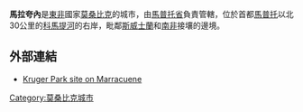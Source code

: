 {{noteTA
|T=zh-cn:马拉夸内; zh-tw:馬拉夸內; zh-hk:馬拉夸內;
}}

{{Infobox settlement
|official_name          = 馬拉夸內
|other_name             = 
|native_name            = 
|nickname               = 
|motto                  = 
|image_skyline          = Combat de marracuene.jpg
|imagesize              = 300px
|image_caption          = 
|image_flag             = 
|flag_size              = 
|image_seal             = 
|seal_size              = 
|image_shield           = 
|shield_size            =
|image_blank_emblem              =
|blank_emblem_size          =
|image_map              = 
|mapsize                = 
|map_caption            = 
|pushpin_map            = Mozambique
|pushpin_label_position = 
|pushpin_mapsize        =300
|coordinates_region     = MZ
|subdivision_type       = 國家
|subdivision_name       = {{MOZ}}
|subdivision_type1      = 省
|subdivision_name1      = [[馬普托省|馬普托省]]
|subdivision_type2      = 
|subdivision_name2      = 
|government_type        =
|leader_title           = 
|leader_name            = 
|leader_title1          =  <!-- for places with, say, both a mayor and a city manager -->
|leader_name1           =
|established_title      =  
|established_date       =  
|established_title2     =  <!-- Incorporated (town) -->
|established_date2      = 
|established_title3     =  
|established_date3      = 
|area_magnitude         = 
|unit_pref              = <!--Enter: Imperial, if Imperial (metric) is desired-->
|area_footnotes         = 
|area_total_km2             = 
|area_land_km2              = 
|area_water_km2             = 
|area_total_sq_mi        = 
|area_land_sq_mi         = 
|area_water_sq_mi        = 
|area_water_percent     = 
|area_urban_km2             = 
|area_urban_sq_mi        = 
|area_metro_km2             = 
|area_metro_sq_mi        = 
|population_as_of       = 2006
|population_footnotes   =
|population_note        = 
|settlement_type        = <!--For Town or Village (Leave blank for the default City)-->
|population_total       = 
|population_density_km2     = 
|population_density_sq_mi = 
|population_metro       =
|population_density_metro_km2 =
|population_density_metro_sq_mi =
|population_urban       = 
|population_density_urban_km2 =
|population_density_urban_mi2 =
|timezone               = 
|utc_offset             = 
|timezone_DST           = 
|utc_offset_DST         = 
|latd= 25|latm= 44|lats= |latNS=S
|longd=32 |longm=41|longs= |longEW=E
|elevation_footnotes    =  <!--for references: use <ref> </ref> tags-->
|elevation_m              = 
|elevation_ft           = 
|postal_code_type       =  <!-- enter ZIP code, Postcode, Post code, Postal code... -->
|postal_code            =
|area_code              = 
|website                = 
|footnotes              = 
}}

'''馬拉夸內'''是[[東非|東非]]國家[[莫桑比克|莫桑比克]]的城市，由[[馬普托省|馬普托省]]負責管轄，位於首都[[馬普托|馬普托]]以北30公里的[[科馬提河|科馬提河]]的右岸，毗鄰[[斯威士蘭|斯威士蘭]]和[[南非|南非]]接壤的邊境。

==外部連結==
*[http://www.krugerpark.co.za/mozambique-north-maputo.html Kruger Park site on Marracuene]{{Dead link|date=2020年4月 |bot=InternetArchiveBot |fix-attempted=yes }}

{{coord|25|44|S|32|41|E|region:MZ_type:city|display=title}}

[[Category:莫桑比克城市|Category:莫桑比克城市]]
